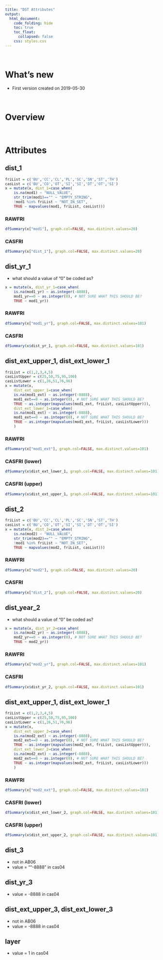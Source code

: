 ```yaml
---  
title: "DST Attributes"
output:  
  html_document:  
    code_folding: hide
    toc: true
    toc_float:
      collapsed: false
    css: styles.css
---  
```


<br>

# What's new

  * First version created on 2019-05-30

<br>

# Overview

<br>

# Attributes

## dist_1 {.tabset}

```r
friList = c('BU','CC','CL','PL','SC','SN','ST','TH')
casList = c('BU','CO','OT','SI','SI','DT','OT','SI')
x = mutate(x, dist_1=case_when(
    is.na(mod1) ~ "NULL_VALUE",
    str_trim(mod1)=="" ~ "EMPTY_STRING",
    !mod1 %in% friList ~ "NOT_IN_SET",
    TRUE ~ mapvalues(mod1, friList, casList)))
```

### RAWFRI

```r
dfSummary(x["mod1"], graph.col=FALSE, max.distinct.values=20)
```

### CASFRI

```r
dfSummary(x["dist_1"], graph.col=FALSE, max.distinct.values=20)
```

## dist_yr_1 {.tabset}

  * what should a value of "0" be coded as?

```r
x = mutate(x, dist_yr_1=case_when(
    is.na(mod1_yr) ~ as.integer(-8888),
    mod1_yr==0 ~ as.integer(0), # NOT SURE WHAT THIS SHOULD BE?
    TRUE ~ mod1_yr))
```

### RAWFRI

```r
dfSummary(x["mod1_yr"], graph.col=FALSE, max.distinct.values=101)
```

### CASFRI

```r
dfSummary(x$dist_yr_1, graph.col=FALSE, max.distinct.values=101)
```

## dist_ext_upper_1, dist_ext_lower_1 {.tabset}

```r
friList = c(1,2,3,4,5)
casListUpper = c(25,50,75,95,100)
casListLower = c(1,26,51,76,96)
x = mutate(x, 
    dist_ext_upper_1=case_when(
    is.na(mod1_ext) ~ as.integer(-8888),
    mod1_ext==0 ~ as.integer(0), # NOT SURE WHAT THIS SHOULD BE?
    TRUE ~ as.integer(mapvalues(mod1_ext, friList, casListUpper))),
    dist_ext_lower_1=case_when(
    is.na(mod1_ext) ~ as.integer(-8888),
    mod1_ext==0 ~ as.integer(0), # NOT SURE WHAT THIS SHOULD BE?
    TRUE ~ as.integer(mapvalues(mod1_ext, friList, casListLower)))
    )
```

### RAWFRI

```r
dfSummary(x["mod1_ext"], graph.col=FALSE, max.distinct.values=101)
```

### CASFRI (lower)

```r
dfSummary(x$dist_ext_lower_1, graph.col=FALSE, max.distinct.values=101)
```

### CASFRI (upper)

```r
dfSummary(x$dist_ext_upper_1, graph.col=FALSE, max.distinct.values=101)
```

## dist_2 {.tabset}

```r
friList = c('BU','CC','CL','PL','SC','SN','ST','TH')
casList = c('BU','CO','OT','SI','SI','DT','OT','SI')
x = mutate(x, dist_2=case_when(
    is.na(mod2) ~ "NULL_VALUE",
    str_trim(mod2)=="" ~ "EMPTY_STRING",
    !mod1 %in% friList ~ "NOT_IN_SET",
    TRUE ~ mapvalues(mod2, friList, casList)))
```

### RAWFRI

```r
dfSummary(x["mod2"], graph.col=FALSE, max.distinct.values=20)
```

### CASFRI

```r
dfSummary(x["dist_2"], graph.col=FALSE, max.distinct.values=20)
```

## dist_year_2 {.tabset}

  * what should a value of "0" be coded as?

```r
x = mutate(x, dist_yr_2=case_when(
    is.na(mod2_yr) ~ as.integer(-8888),
    mod2_yr==0 ~ as.integer(0), # NOT SURE WHAT THIS SHOULD BE?
    TRUE ~ mod2_yr))
```

### RAWFRI

```r
dfSummary(x["mod2_yr"], graph.col=FALSE, max.distinct.values=101)
```

### CASFRI

```r
dfSummary(x$dist_yr_2, graph.col=FALSE, max.distinct.values=101)
```

## dist_ext_upper_1, dist_ext_lower_1 {.tabset}

```r
friList = c(1,2,3,4,5)
casListUpper = c(25,50,75,95,100)
casListLower = c(1,26,51,76,96)
x = mutate(x, 
    dist_ext_upper_2=case_when(
    is.na(mod2_ext) ~ as.integer(-8888),
    mod2_ext==0 ~ as.integer(0), # NOT SURE WHAT THIS SHOULD BE?
    TRUE ~ as.integer(mapvalues(mod2_ext, friList, casListUpper))),
    dist_ext_lower_2=case_when(
    is.na(mod2_ext) ~ as.integer(-8888),
    mod2_ext==0 ~ as.integer(0), # NOT SURE WHAT THIS SHOULD BE?
    TRUE ~ as.integer(mapvalues(mod2_ext, friList, casListLower)))
    )
```

### RAWFRI

```r
dfSummary(x["mod2_ext"], graph.col=FALSE, max.distinct.values=101)
```

### CASFRI (lower)

```r
dfSummary(x$dist_ext_lower_2, graph.col=FALSE, max.distinct.values=101)
```

### CASFRI (upper)

```r
dfSummary(x$dist_ext_upper_2, graph.col=FALSE, max.distinct.values=101)
```

## dist_3 {.tabset}

  * not in AB06
  * value = ""-8888" in cas04

## dist_yr_3 {.tabset}

  * value = -8888 in cas04

## dist_ext_upper_3, dist_ext_lower_3 {.tabset}

  * not in AB06
  * value = -8888 in cas04

## layer {.tabset}

  * value = 1 in cas04

